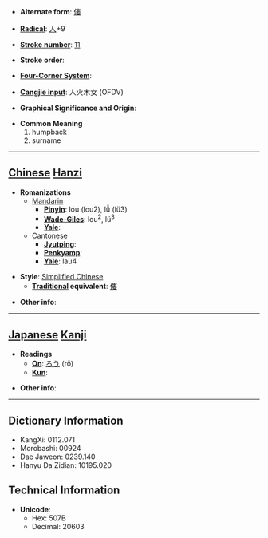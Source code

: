 
<!-- 
This page has been placed on ''Requests for Ph34rism.
This request has been subsequently carried out Ph34r themself.

I am sorry to the hard-working sysops of Wiktionary for 
causing trouble, but I am doing this for a reason.

Thank you (come again).
-->

* '''Alternate form''': [[僂]]

* '''[[Wiktionary:Chinese radical index| Radical]]''': [[Wiktionary:Chinese radical index 人|人]]+9

* '''[[Wiktionary:Chinese total strokes index|Stroke number]]''': [[Wiktionary:Chinese total strokes index 11|11]]

* '''Stroke order''': 

* '''[[Wiktionary:Chinese four corner index|Four-Corner System]]''': 

* '''[[Wiktionary:Chinese Cangjie index|Cangjie input]]''': 人火木女 (OFDV)

* '''Graphical Significance and Origin''': 

* '''Common Meaning'''
*#humpback
*# surname


----

== [[Chinese]] [[Hanzi]] ==

* '''Romanizations'''
** [[Mandarin]]
*** '''[[Pinyin]]''': lóu (lou2), lǚ (lü3)
*** '''[[Wade-Giles]]''': lou<sup>2</sup>, lü<sup>3</sup>
*** '''[[Yale]]''': 
**[[Cantonese]]
***'''[[Jyutping]]''':
***'''[[Penkyamp]]''': 
***'''[[Yale]]''': lau4

* '''Style''': [[Simplified Chinese]] 
** '''[[Traditional Chinese|Traditional]] equivalent''': [[僂]]

* '''Other info''': 

----

== [[Japanese]] [[Kanji]] ==

* '''Readings'''
** '''[[On]]''': [[ろう]] (rō)
** '''[[Kun]]''': 

* '''Other info''':  

----

== Dictionary Information ==

* KangXi: 0112.071
* Morobashi: 00924
* Dae Jaweon: 0239.140
* Hanyu Da Zidian: 10195.020

== Technical Information ==

* '''Unicode''':
** Hex: 507B
** Decimal: 20603